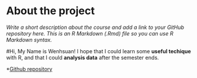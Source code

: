 
# About the project

*Write a short description about the course and add a link to your GitHub repository here. This is an R Markdown (.Rmd) file so you can use R Markdown syntax.*

#Hi, My Name is Wenhsuan!
I hope that I could learn some **useful techique** with R, and that I could **analysis data** after the semester ends.

*[Github repository](https://github.com/shanahung1231/IODS-project)

